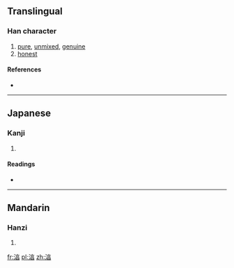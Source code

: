 ==Translingual==

===Han character===
{{Han char|rn=85|rad=水|as=09|sn=12|four=|canj=水卜口日 (EYRA)}}

# [[pure]], [[unmixed]], [[genuine]]
# [[honest]]

====References====
* {{Han ref|kx=0639.111|dkj=17913|hdz=31683.090|uh=6E7B|ud=28283}}

----

==Japanese==

===Kanji===
{{ja-kanji|grade=|rs=水09}}

# {{defn|Japanese|sort=水09}}

====Readings====
* {{ja-readings|on=[[じゅん]] (jun), [[しゅん]] (shun)|kun=[[あつい]] (atsui)}}

----

==Mandarin==

===Hanzi===
{{cmn-hanzi|pin=[[chún]] ([[chun2]])|wg=ch'un<sup>2</sup>}}

# {{defn|Mandarin|sort=水09}}

[[fr:湻]]
[[pl:湻]]
[[zh:湻]]